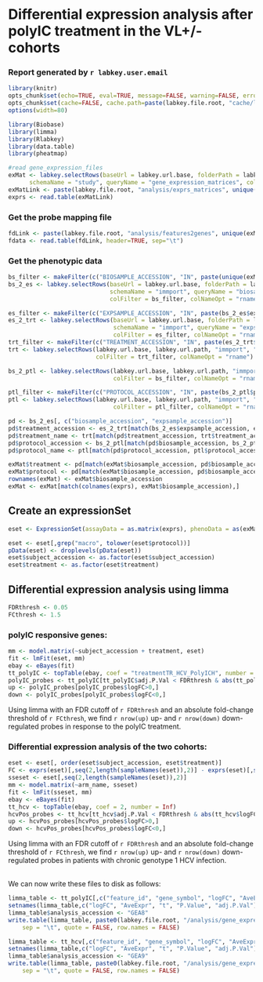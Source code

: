 # Differential expression analysis after polyIC treatment in the VL+/- cohorts

### Report generated by `r labkey.user.email`
```r
library(knitr)
opts_chunk$set(echo=TRUE, eval=TRUE, message=FALSE, warning=FALSE, error=TRUE)
opts_chunk$set(cache=FALSE, cache.path=paste(labkey.file.root, "cache/limma_analysis_polyIC/", sep="/"))
options(width=80)
```

```r
library(Biobase)
library(limma)
library(Rlabkey)
library(data.table)
library(pheatmap)
```

```r
#read gene_expression_files
exMat <- labkey.selectRows(baseUrl = labkey.url.base, folderPath = labkey.url.path,
      schemaName = "study", queryName = "gene_expression_matrices", colNameOpt = "rname")
exMatLink <- paste(labkey.file.root, "analysis/exprs_matrices", unique(exMat$file_info_name), sep="/")
exprs <- read.table(exMatLink)
```

### Get the probe mapping file
```r
fdLink <- paste(labkey.file.root, "analysis/features2genes", unique(exMat$feature_mapping_file), sep="/")
fdata <- read.table(fdLink, header=TRUE, sep="\t")
```

### Get the phenotypic data
```r
bs_filter <- makeFilter(c("BIOSAMPLE_ACCESSION", "IN", paste(unique(exMat$biosample_accession), collapse=";")))
bs_2_es <- labkey.selectRows(baseUrl = labkey.url.base, folderPath = labkey.url.path,
                             schemaName = "immport", queryName = "biosample_2_expsample",
                             colFilter = bs_filter, colNameOpt = "rname")
```

```r
es_filter <- makeFilter(c("EXPSAMPLE_ACCESSION", "IN", paste(bs_2_es$expsample_accession, collapse=";")))
es_2_trt <- labkey.selectRows(baseUrl = labkey.url.base, folderPath = labkey.url.path,
                              schemaName = "immport", queryName = "expsample_2_treatment",
                              colFilter = es_filter, colNameOpt = "rname")
trt_filter <- makeFilter(c("TREATMENT_ACCESSION", "IN", paste(es_2_trt$treatment_accession, collapse=";")))
trt <- labkey.selectRows(labkey.url.base, labkey.url.path, "immport", "treatment",
                         colFilter = trt_filter, colNameOpt = "rname")
```

```r
bs_2_ptl <- labkey.selectRows(labkey.url.base, labkey.url.path, "immport", "biosample_2_protocol",
                              colFilter = bs_filter, colNameOpt = "rname")

ptl_filter <- makeFilter(c("PROTOCOL_ACCESSION", "IN", paste(bs_2_ptl$protocol_accession, collapse=";")))
ptl <- labkey.selectRows(labkey.url.base, labkey.url.path, "immport", "protocol",
                              colFilter = ptl_filter, colNameOpt = "rname")
```

```r
pd <- bs_2_es[, c("biosample_accession", "expsample_accession")]
pd$treatment_accession <- es_2_trt[match(bs_2_es$expsample_accession, es_2_trt$expsample_accession),"treatment_accession"]
pd$treatment_name <- trt[match(pd$treatment_accession, trt$treatment_accession), "name"]
pd$protocol_accession <- bs_2_ptl[match(pd$biosample_accession, bs_2_ptl$biosample_accession), "protocol_accession"]
pd$protocol_name <- ptl[match(pd$protocol_accession, ptl$protocol_accession),"name"]

exMat$treatment <- pd[match(exMat$biosample_accession, pd$biosample_accession), "treatment_name"]
exMat$protocol <- pd[match(exMat$biosample_accession, pd$biosample_accession), "protocol_name"]
rownames(exMat) <- exMat$biosample_accession
exMat <- exMat[match(colnames(exprs), exMat$biosample_accession),]
```


## Create an expressionSet
```r
eset <- ExpressionSet(assayData = as.matrix(exprs), phenoData = as(exMat, "AnnotatedDataFrame"), featureData = as(fdata, "AnnotatedDataFrame"))
```

```r
eset <- eset[,grep("macro", tolower(eset$protocol))]
pData(eset) <- droplevels(pData(eset))
eset$subject_accession <- as.factor(eset$subject_accession)
eset$treatment <- as.factor(eset$treatment)
```

## Differential expression analysis using limma
```r
FDRthresh <- 0.05
FCthresh <- 1.5
```

### polyIC responsive genes:
```r
mm <- model.matrix(~subject_accession + treatment, eset)
fit <- lmFit(eset, mm)
ebay <- eBayes(fit)
tt_polyIC <- topTable(ebay, coef = "treatmentTR_HCV_PolyICH", number = Inf)
polyIC_probes <- tt_polyIC[tt_polyIC$adj.P.Val < FDRthresh & abs(tt_polyIC$logFC) > log2(FCthresh), ]
up <- polyIC_probes[polyIC_probes$logFC>0,]
down <- polyIC_probes[polyIC_probes$logFC<0,]
```

Using limma with an FDR cutoff of `r FDRthresh` and an absolute fold-change threshold of `r FCthresh`, we find `r nrow(up)` up- and `r nrow(down)` down-regulated probes in response to the polyIC treatment.  

### Differential expression analysis of the two cohorts:
```r
eset <- eset[, order(eset$subject_accession, eset$treatment)]
FC <- exprs(eset)[,seq(2,length(sampleNames(eset)),2)] - exprs(eset)[,seq(1,length(sampleNames(eset)),2)]
sseset <- eset[,seq(2,length(sampleNames(eset)),2)]
mm <- model.matrix(~arm_name, sseset)
fit <- lmFit(sseset, mm)
ebay <- eBayes(fit)
tt_hcv <- topTable(ebay, coef = 2, number = Inf)
hcvPos_probes <- tt_hcv[tt_hcv$adj.P.Val < FDRthresh & abs(tt_hcv$logFC) > log2(FCthresh), ]
up <- hcvPos_probes[hcvPos_probes$logFC>0,]
down <- hcvPos_probes[hcvPos_probes$logFC<0,]
```
Using limma with an FDR cutoff of `r FDRthresh` and an absolute fold-change threshold of `r FCthresh`, we find `r nrow(up)` up- and `r nrow(down)` down-regulated probes in patients with chronic genotype 1 HCV infection. 

<br>
We can now write these files to disk as follows:
```r
limma_table <- tt_polyIC[,c("feature_id", "gene_symbol", "logFC", "AveExpr", "t", "P.Value", "adj.P.Val")]
setnames(limma_table,c("logFC", "AveExpr", "t", "P.Value", "adj.P.Val"), c("log_fc", "ave_expr", "statistic", "p_value", "adj_p_val"))
limma_table$analysis_accession <- "GEA8"
write.table(limma_table, paste0(labkey.file.root, "/analysis/gene_expression_analysis/limma/limma_table_GEA8.tsv"), 
    sep = "\t", quote = FALSE, row.names = FALSE)

limma_table <- tt_hcv[,c("feature_id", "gene_symbol", "logFC", "AveExpr", "t", "P.Value", "adj.P.Val")]
setnames(limma_table,c("logFC", "AveExpr", "t", "P.Value", "adj.P.Val"), c("log_fc", "ave_expr", "statistic", "p_value", "adj_p_val"))
limma_table$analysis_accession <- "GEA9"
write.table(limma_table, paste0(labkey.file.root, "/analysis/gene_expression_analysis/limma/limma_table_GEA9.tsv"), 
    sep = "\t", quote = FALSE, row.names = FALSE)
```

